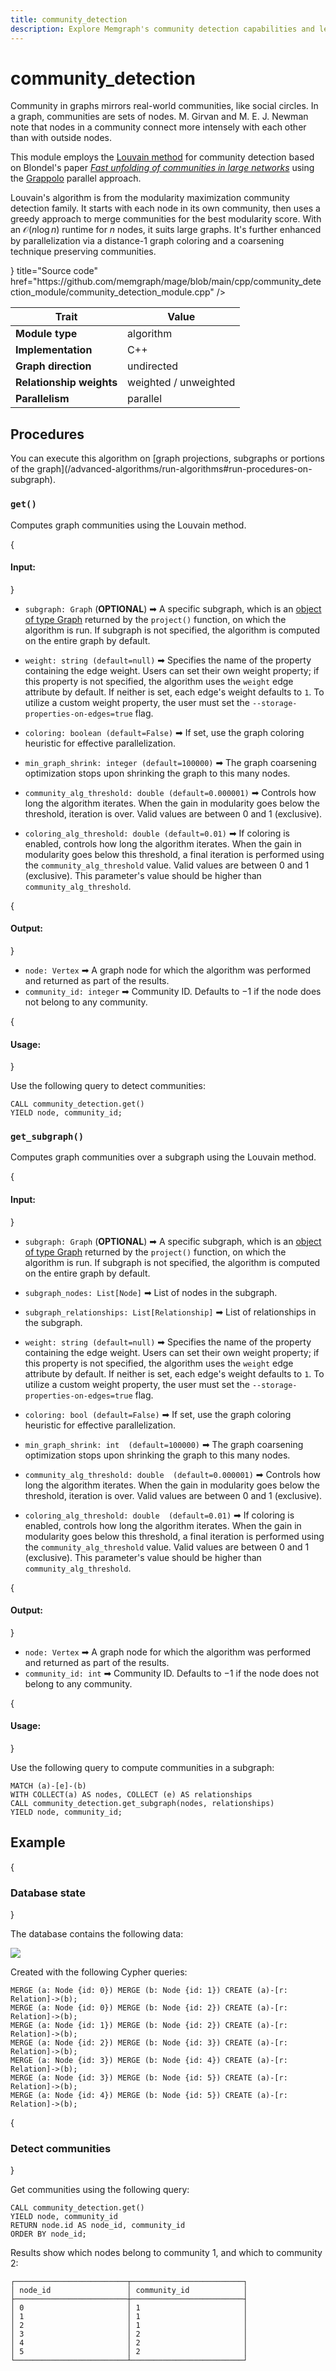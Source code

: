 ```yaml
---
title: community_detection
description: Explore Memgraph's community detection capabilities and learn how to analyze the structure of complex networks. Access tutorials and comprehensive documentation to enhance your understanding of community detection.
---
```



# community_detection

Community in graphs mirrors real-world communities, like social circles. In a
graph, communities are sets of nodes. M. Girvan and M. E. J. Newman note that
nodes in a community connect more intensely with each other than with outside
nodes.

This module employs the [Louvain
method](https://en.wikipedia.org/wiki/Louvain_method) for community detection
based on Blondel's paper [*Fast unfolding of communities in large
networks*](https://arxiv.org/abs/0803.0476) using the
[Grappolo](https://github.com/Exa-Graph/grappolo) parallel approach.

Louvain's algorithm is from the modularity maximization community detection
family. It starts with each node in its own community, then uses a greedy
approach to merge communities for the best modularity score. With an
$\mathcal{O}(n\log{}n)$ runtime for $n$ nodes, it suits large graphs. It's further enhanced
by parallelization via a distance-1 graph coloring and a coarsening technique
preserving communities.

<Cards>
  <Cards.Card
    icon={<GitHub />}
    title="Source code"
    href="https://github.com/memgraph/mage/blob/main/cpp/community_detection_module/community_detection_module.cpp"
  />
</Cards>

| Trait                    | Value                                                                                                       |
| ------------------------ | --------------------- |
| **Module type**          | algorithm             |
| **Implementation**       | C++                   |
| **Graph direction**      | undirected            |
| **Relationship weights** | weighted / unweighted |
| **Parallelism**          | parallel              |

## Procedures

<Callout type="info">
You can execute this algorithm on [graph projections, subgraphs or portions of the graph](/advanced-algorithms/run-algorithms#run-procedures-on-subgraph).
</Callout>

### `get()`

Computes graph communities using the Louvain method.

{<h4> Input: </h4>}

- `subgraph: Graph` (**OPTIONAL**) ➡ A specific subgraph, which is an [object of type Graph](/advanced-algorithms/run-algorithms#run-procedures-on-subgraph) returned by the `project()` function, on which the algorithm is run. 
If subgraph is not specified, the algorithm is computed on the entire graph by default.

- `weight: string (default=null)` ➡ Specifies the name of the property containing the edge weight. Users can set their own weight property; 
if this property is not specified, the algorithm uses the `weight` edge attribute by default. If neither is set, each edge's weight defaults to `1`. 
To utilize a custom weight property, the user must set the `--storage-properties-on-edges=true` flag.
- `coloring: boolean (default=False)` ➡ If set, use the graph coloring heuristic for effective parallelization.
- `min_graph_shrink: integer (default=100000)` ➡ The graph coarsening optimization stops upon shrinking the graph to this many nodes.
- `community_alg_threshold: double (default=0.000001)` ➡ Controls how long the algorithm iterates. When the gain in modularity
  goes below the threshold, iteration is over.
  Valid values are between 0 and 1 (exclusive).
- `coloring_alg_threshold: double (default=0.01)` ➡ If coloring is enabled, controls how long the algorithm iterates. When the
  gain in modularity goes below this threshold, a final iteration is performed using the
  `community_alg_threshold` value.
  Valid values are between 0 and 1 (exclusive). This parameter's value should be higher than `community_alg_threshold`.

{<h4> Output: </h4>}

- `node: Vertex` ➡ A graph node for which the algorithm was performed and returned as part of the results.
- `community_id: integer` ➡ Community ID. Defaults to $-1$ if the node does not belong to any community.

{<h4> Usage: </h4>}

Use the following query to detect communities:

```cypher
CALL community_detection.get()
YIELD node, community_id;
```

### `get_subgraph()`

Computes graph communities over a subgraph using the Louvain method.

{<h4> Input: </h4>}

- `subgraph: Graph` (**OPTIONAL**) ➡ A specific subgraph, which is an [object of type Graph](/advanced-algorithms/run-algorithms#run-procedures-on-subgraph) returned by the `project()` function, on which the algorithm is run. 
If subgraph is not specified, the algorithm is computed on the entire graph by default.

- `subgraph_nodes: List[Node]` ➡ List of nodes in the subgraph.
- `subgraph_relationships: List[Relationship]` ➡ List of relationships in the subgraph.
- `weight: string (default=null)` ➡ Specifies the name of the property containing the edge weight. Users can set their own weight property; 
if this property is not specified, the algorithm uses the `weight` edge attribute by default. If neither is set, each edge's weight defaults to `1`. 
To utilize a custom weight property, the user must set the `--storage-properties-on-edges=true` flag.
- `coloring: bool (default=False)` ➡ If set, use the graph coloring heuristic for effective parallelization.
- `min_graph_shrink: int  (default=100000)` ➡ The graph coarsening optimization stops upon shrinking the graph to this many nodes.
- `community_alg_threshold: double  (default=0.000001)` ➡ Controls how long the algorithm iterates. When the gain in modularity
  goes below the threshold, iteration is over.
  Valid values are between 0 and 1 (exclusive).
- `coloring_alg_threshold: double  (default=0.01)` ➡ If coloring is enabled, controls how long the algorithm iterates. When the
  gain in modularity goes below this threshold, a final iteration is performed using the
  `community_alg_threshold` value.
  Valid values are between 0 and 1 (exclusive). This parameter's value should be higher than `community_alg_threshold`.

{<h4> Output: </h4>}

- `node: Vertex` ➡ A graph node for which the algorithm was performed and returned as part of the results.
- `community_id: int` ➡ Community ID. Defaults to $-1$ if the node does not belong to any community.

{<h4> Usage: </h4>}

Use the following query to compute communities in a subgraph:

```cypher
MATCH (a)-[e]-(b)
WITH COLLECT(a) AS nodes, COLLECT (e) AS relationships
CALL community_detection.get_subgraph(nodes, relationships)
YIELD node, community_id;
```

## Example

<Steps>

{<h3> Database state </h3>} 

The database contains the following data: 

![](/pages/advanced-algorithms/available-algorithms/community_detection/community-detection-1.png)

Created with the following Cypher queries:

```cypher
MERGE (a: Node {id: 0}) MERGE (b: Node {id: 1}) CREATE (a)-[r: Relation]->(b);
MERGE (a: Node {id: 0}) MERGE (b: Node {id: 2}) CREATE (a)-[r: Relation]->(b);
MERGE (a: Node {id: 1}) MERGE (b: Node {id: 2}) CREATE (a)-[r: Relation]->(b);
MERGE (a: Node {id: 2}) MERGE (b: Node {id: 3}) CREATE (a)-[r: Relation]->(b);
MERGE (a: Node {id: 3}) MERGE (b: Node {id: 4}) CREATE (a)-[r: Relation]->(b);
MERGE (a: Node {id: 3}) MERGE (b: Node {id: 5}) CREATE (a)-[r: Relation]->(b);
MERGE (a: Node {id: 4}) MERGE (b: Node {id: 5}) CREATE (a)-[r: Relation]->(b);
```

{<h3> Detect communities </h3>} 

Get communities using the following query:

```cypher
CALL community_detection.get()
YIELD node, community_id
RETURN node.id AS node_id, community_id
ORDER BY node_id;
```

Results show which nodes belong to community 1, and which to community 2:

```plaintext
┌─────────────────────────┬─────────────────────────┐
│ node_id                 │ community_id            │
├─────────────────────────┼─────────────────────────┤
│ 0                       │ 1                       │
│ 1                       │ 1                       │
│ 2                       │ 1                       │
│ 3                       │ 2                       │
│ 4                       │ 2                       │
│ 5                       │ 2                       │
└─────────────────────────┴─────────────────────────┘
```

</Steps>